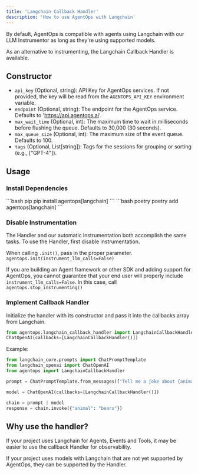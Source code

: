 ```yaml
---
title: 'Langchain Callback Handler'
description: 'How to use AgentOps with Langchain'
---
```


By default, AgentOps is compatible with agents using Langchain with our LLM Instrumentor as long as they're using
supported models.

As an alternative to instrumenting, the Langchain Callback Handler is available.

## Constructor

- `api_key` (Optional, string): API Key for AgentOps services. If not provided, the key will be read from the `AGENTOPS_API_KEY` environment variable.
- `endpoint` (Optional, string): The endpoint for the AgentOps service. Defaults to 'https://api.agentops.ai'.
- `max_wait_time` (Optional, int): The maximum time to wait in milliseconds before flushing the queue. Defaults to 30,000 (30 seconds).
- `max_queue_size` (Optional, int): The maximum size of the event queue. Defaults to 100.
- `tags` (Optional, List[string]): Tags for the sessions for grouping or sorting (e.g., ["GPT-4"]).

## Usage

### Install Dependencies
<CodeGroup>
```bash pip 
pip install agentops[langchain]
```
```bash poetry
poetry add agentops[langchain]
```
</CodeGroup>

### Disable Instrumentation

The Handler and our automatic instrumentation both accomplish the same tasks. To use the Handler, first disable instrumentation.

When calling `.init()`, pass in the proper parameter.
`agentops.init(instrument_llm_calls=False)`

If you are building an Agent framework or other SDK and adding support for AgentOps, you cannot guarantee that your end user will
properly include `instrument_llm_calls=False`. In this case, call
`agentops.stop_instrumenting()`

### Implement Callback Handler

Initialize the handler with its constructor and pass it into the callbacks array from Langchain.
```python
from agentops.langchain_callback_handler import LangchainCallbackHandler
ChatOpenAI(callbacks=[LangchainCallbackHandler()])
```

Example:
```python
from langchain_core.prompts import ChatPromptTemplate
from langchain_openai import ChatOpenAI
from agentops import LangchainCallbackHandler

prompt = ChatPromptTemplate.from_messages(["Tell me a joke about {animal}"])

model = ChatOpenAI(callbacks=[LangchainCallbackHandler()])

chain = prompt | model
response = chain.invoke({"animal": "bears"})
```

## Why use the handler?

If your project uses Langchain for Agents, Events and Tools, it may be easier to use the callback Handler for observability.

If your project uses models with Langchain that are not yet supported by AgentOps, they can be supported by the Handler.

<script type="module" src="/scripts/github_stars.js"></script>
<script type="module" src="/scripts/link_to_api_button.js"></script>
<script type="module" src="/scripts/scroll-img-fadein-animation.js"></script>
<script type="module" src="/scripts/button_heartbeat_animation.js"></script>